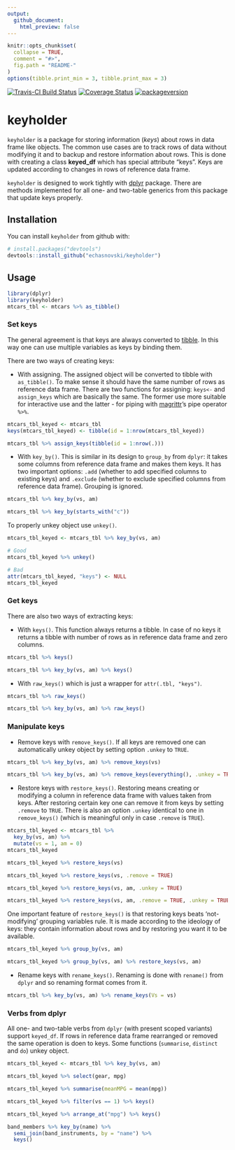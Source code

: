 ```yaml
---
output:
  github_document:
    html_preview: false
---
```


<!-- README.md is generated from README.Rmd. Please edit that file -->

```r
knitr::opts_chunk$set(
  collapse = TRUE,
  comment = "#>",
  fig.path = "README-"
)
options(tibble.print_min = 3, tibble.print_max = 3)
```

[![Travis-CI Build Status](https://travis-ci.org/echasnovski/keyholder.svg?branch=master)](https://travis-ci.org/echasnovski/keyholder)
[![Coverage Status](https://img.shields.io/codecov/c/github/echasnovski/keyholder/master.svg)](https://codecov.io/github/echasnovski/keyholder?branch=master)
[![packageversion](https://img.shields.io/badge/Package%20version-0.0.0.9000-green.svg?style=flat-square)](commits/master)

# keyholder

`keyholder` is a package for storing information (*keys*) about rows in data
frame like objects. The common use cases are to track rows of data without
modifying it and to backup and restore information about rows. This is done with
creating a class __keyed_df__ which has special attribute "keys". Keys are
updated according to changes in rows of reference data frame.

`keyholder` is designed to work tightly with
[dplyr](https://github.com/tidyverse/dplyr) package. There are methods
implemented for all one- and two-table generics from this package that update
keys properly.

## Installation

You can install `keyholder` from github with:

```r
# install.packages("devtools")
devtools::install_github("echasnovski/keyholder")
```

## Usage

```r
library(dplyr)
library(keyholder)
mtcars_tbl <- mtcars %>% as_tibble()
```

### Set keys

The general agreement is that keys are always converted to [tibble](https://github.com/tidyverse/tibble). In this way one can use multiple
variables as keys by binding them.

There are two ways of creating keys:

- With assigning. The assigned object will be converted to tibble with
`as_tibble()`. To make sense it should have the same number of rows as reference
data frame. There are two functions for assigning: `keys<-` and `assign_keys`
which are basically the same. The former use more suitable for interactive use
and the latter - for piping with
[magrittr](https://github.com/tidyverse/magrittr)'s pipe operator `%>%`.

```r
mtcars_tbl_keyed <- mtcars_tbl
keys(mtcars_tbl_keyed) <- tibble(id = 1:nrow(mtcars_tbl_keyed))

mtcars_tbl %>% assign_keys(tibble(id = 1:nrow(.)))
```

- With `key_by()`. This is similar in its design to `group_by` from
`dplyr`: it takes some columns from reference data frame and makes them keys.
It has two important options: `.add` (whether to add specified columns to
existing keys) and `.exclude` (whether to exclude specified columns from
reference data frame). Grouping is ignored.

```r
mtcars_tbl %>% key_by(vs, am)

mtcars_tbl %>% key_by(starts_with("c"))
```

To properly unkey object use `unkey()`.

```r
mtcars_tbl_keyed <- mtcars_tbl %>% key_by(vs, am)

# Good
mtcars_tbl_keyed %>% unkey()

# Bad
attr(mtcars_tbl_keyed, "keys") <- NULL
mtcars_tbl_keyed
```

### Get keys

There are also two ways of extracting keys:

- With `keys()`. This function always returns a tibble. In case of no keys it
returns a tibble with number of rows as in reference data frame and zero
columns.

```r
mtcars_tbl %>% keys()

mtcars_tbl %>% key_by(vs, am) %>% keys()
```

- With `raw_keys()` which is just a wrapper for `attr(.tbl, "keys")`.

```r
mtcars_tbl %>% raw_keys()

mtcars_tbl %>% key_by(vs, am) %>% raw_keys()
```

### Manipulate keys

- Remove keys with `remove_keys()`. If all keys are removed one can
automatically unkey object by setting option `.unkey` to `TRUE`.

```r
mtcars_tbl %>% key_by(vs, am) %>% remove_keys(vs)

mtcars_tbl %>% key_by(vs, am) %>% remove_keys(everything(), .unkey = TRUE)
```

- Restore keys with `restore_keys()`. Restoring means creating or modifying a
column in reference data frame with values taken from keys. After restoring
certain key one can remove it from keys by setting `.remove` to `TRUE`. There is
also an option `.unkey` identical to one in `remove_keys()` (which is meaningful
only in case `.remove` is `TRUE`).

```r
mtcars_tbl_keyed <- mtcars_tbl %>%
  key_by(vs, am) %>%
  mutate(vs = 1, am = 0)
mtcars_tbl_keyed

mtcars_tbl_keyed %>% restore_keys(vs)

mtcars_tbl_keyed %>% restore_keys(vs, .remove = TRUE)

mtcars_tbl_keyed %>% restore_keys(vs, am, .unkey = TRUE)

mtcars_tbl_keyed %>% restore_keys(vs, am, .remove = TRUE, .unkey = TRUE)
```

One important feature of `restore_keys()` is that restoring keys beats 
'not-modifying' grouping variables rule. It is made according to the ideology of
keys: they contain information about rows and by restoring you want it to be
available.

```r
mtcars_tbl_keyed %>% group_by(vs, am)

mtcars_tbl_keyed %>% group_by(vs, am) %>% restore_keys(vs, am)
```

- Rename keys with `rename_keys()`. Renaming is done with `rename()` from
`dplyr` and so renaming format comes from it.

```r
mtcars_tbl %>% key_by(vs, am) %>% rename_keys(Vs = vs)
```

### Verbs from dplyr

All one- and two-table verbs from `dplyr` (with present scoped variants) support
`keyed_df`. If rows in reference data frame rearranged or removed the same
operation is doen to keys. Some functions (`summarise`, `distinct` and `do`)
unkey object.

```r
mtcars_tbl_keyed <- mtcars_tbl %>% key_by(vs, am)

mtcars_tbl_keyed %>% select(gear, mpg)

mtcars_tbl_keyed %>% summarise(meanMPG = mean(mpg))

mtcars_tbl_keyed %>% filter(vs == 1) %>% keys()

mtcars_tbl_keyed %>% arrange_at("mpg") %>% keys()

band_members %>% key_by(name) %>%
  semi_join(band_instruments, by = "name") %>%
  keys()
```
